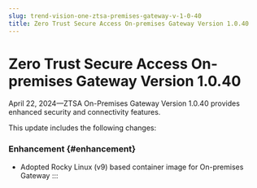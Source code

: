 ```yaml
---
slug: trend-vision-one-ztsa-premises-gateway-v-1-0-40
title: Zero Trust Secure Access On-premises Gateway Version 1.0.40
---
```

# Zero Trust Secure Access On-premises Gateway Version 1.0.40

April 22, 2024—ZTSA On-Premises Gateway Version 1.0.40 provides enhanced security and connectivity features.

This update includes the following changes:

### Enhancement {#enhancement}

- Adopted Rocky Linux (v9) based container image for On-premises Gateway
:::
